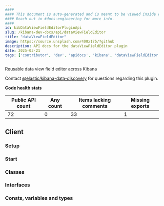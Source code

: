 ```yaml
---
####
#### This document is auto-generated and is meant to be viewed inside our experimental, new docs system.
#### Reach out in #docs-engineering for more info.
####
id: kibDataViewFieldEditorPluginApi
slug: /kibana-dev-docs/api/dataViewFieldEditor
title: "dataViewFieldEditor"
image: https://source.unsplash.com/400x175/?github
description: API docs for the dataViewFieldEditor plugin
date: 2025-03-21
tags: ['contributor', 'dev', 'apidocs', 'kibana', 'dataViewFieldEditor']
---
```


Reusable data view field editor across Kibana

Contact [@elastic/kibana-data-discovery](https://github.com/orgs/elastic/teams/kibana-data-discovery) for questions regarding this plugin.

**Code health stats**

| Public API count  | Any count | Items lacking comments | Missing exports |
|-------------------|-----------|------------------------|-----------------|
| 72 | 0 | 33 | 1 |

## Client

### Setup
<DocDefinitionList data={[dataViewFieldEditorObj.client.setup]}/>

### Start
<DocDefinitionList data={[dataViewFieldEditorObj.client.start]}/>

### Classes
<DocDefinitionList data={dataViewFieldEditorObj.client.classes}/>

### Interfaces
<DocDefinitionList data={dataViewFieldEditorObj.client.interfaces}/>

### Consts, variables and types
<DocDefinitionList data={dataViewFieldEditorObj.client.misc}/>

